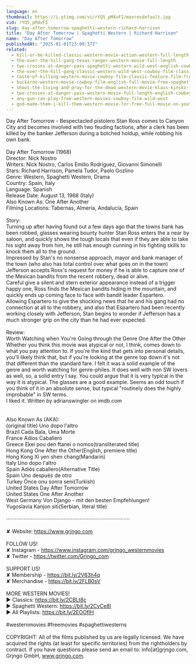 ```yaml
---
language: en
thumbnail: https://i.ytimg.com/vi/rYQ5_pM4vFI/maxresdefault.jpg
vid: rYQ5_pM4vFI
slug: day-after-tomorrow-spaghetti-western-richard-harrison
title: "Day After Tomorrow | Spaghetti Western | Richard Harrison"
name: "Day After Tomorrow"
publishedAt: "2025-01-01T23:00:37Z"
related:
  - kill-or-be-killed-classic-western-movie-action-western-full-length
  - the-over-the-hill-gang-texas-ranger-western-movie-full-length
  - two-crosses-at-danger-pass-spaghetti-western-wild-west-english-cowboys-full-length
  - the-over-the-hill-gang-classic-western-wild-west-cowboy-film-classic-westerns-english
  - taste-of-killing-western-movie-cowboy-film-classic-feature-film-free-movie-on-youtube
  - buckaroo-western-movie-cowboy-film-english-full-movie-free-spaghetti-western
  - shoot-the-living-and-pray-for-the-dead-western-movie-klaus-kinski-full-movie
  - two-crosses-at-danger-pass-western-movie-full-length-english-cowboy-film
  - any-gun-can-play-free-western-movies-cowboy-film-wild-west
  - god-made-them-i-kill-them-western-movie-for-free-full-movie-on-youtube-cowboy-film
---
```


Day After Tomorrow - Bespectacled pistolero Stan Ross comes to Canyon City and becomes involved with two feuding factions, after a clerk has been killed by the banker Jefferson during a botched holdup, while robbing his own bank.<br />
<br />
Day After Tomorrow (1968)<br />
Director: Nick Nostro<br />
Writers: Nick Nostro, Carlos Emilio Rodríguez, Giovanni Simonelli<br />
Stars: Richard Harrison, Pamela Tudor, Paolo Gozlino<br />
Genre: Western, Spaghetti Western, Drama<br />
Country: Spain, Italy<br />
Language: Spanish<br />
Release Date: August 13, 1968 (Italy)<br />
Also Known As: One After Another<br />
Filming Locations: Tabernas, Almería, Andalucía, Spain<br />
<br />
Story:<br />
Turning up after having found out a few days ago that the towns bank has been robbed, glasses wearing bounty hunter Stan Ross enters the a near by saloon, and quickly shows the tough locals that even if they are able to take his sight away from him, he still has enough cunning in his fighting skills to knock them all to the ground.<br />
Impressed by Stan's no nonsense approach, mayor and bank manager of the town (who also has total control over what goes on in the town) Jefferson accepts Ross's request for money if he is able to capture one of the Mexican bandits from the recent robbery, dead or alive.<br />
Careful give a silent and stern exterior appearance instead of a trigger happy one, Ross finds the Mexican bandits hiding in the mountain, and quickly ends up coming face to face with bandit leader Espartero.<br />
Allowing Espartero to give the shocking news that he and his gang had no connection at all to the robbery, and also that Espartero had been recently working closely with Jefferson, Stan begins to wonder if Jefferson has a much stronger grip on the city than he had ever expected.<br />
<br />
Review:<br />
Worth Watching when You're Going through the Genre One After the Other<br />
Whether you think this movie was atypical or not, I think, comes down to what you pay attention to. If you're the kind that gets into personal details, you'll likely think that, but if you're looking at the genre top down it's not that different than the standard fare. I felt it was a solid example of the genre and worth watching for genre-philes. It does well with non SW lovers as well, so, a solid entry I say. You could argue that it is very typical in the way it is atypical. The glasses are a good example. Seems an odd touch if you think of it in an absolute sense, but typical "routinely does the highly improbable" in SW terms.<br />
I liked it. Written by adrianswingler on imdb.com<br />
<br />
<br />
Also Known As (AKA):<br />
(original title) Uno dopo l'altro<br />
Brazil Cada Bala, Uma Morte<br />
France Adios Caballero<br />
Greece Ekei pou den ftanei o nomos(transliterated title)<br />
Hong Kong One After the Other(English, premiere title)<br />
Hong Kong Xi yen shen chang(Mandarin)<br />
Italy Uno dopo l'altro<br />
Spain Adiós caballero(Alternative Title)<br />
Spain Uno después de otro<br />
Turkey Önce onu sonra seni(Turkish)<br />
United States Day After Tomorrow<br />
United States One After Another<br />
West Germany Von Django - mit den besten Empfehlungen!<br />
Yugoslavia Kanjon siti(Serbian, literal title)<br />
<br />
····················································································<br />
<br />
✘ Website: https://www.grjngo.com<br />
<br />
FOLLOW US!<br />
✘ Instagram - https://www.instagram.com/grjngo_westernmovies<br />
✘ Twitter - https://twitter.com/Grjngo_com<br />
<br />
SUPPORT US!<br />
✘ Membership - https://bit.ly/2V63h4q<br />
✘ Merchandise - https://bit.ly/2FLB0sV<br />
<br />
MORE WESTERN MOVIES! <br />
► Classics: https://bit.ly/2CBLt8c <br />
► Spaghetti Western: https://bit.ly/2CyCe8I <br />
► All Playlists: https://bit.ly/2EOOfIH <br />
<br />
#westernmovies #freemovies #spaghettiwesterns<br />
<br />
COPYRIGHT: All of the films published by us are legally licensed. We have acquired the rights (at least for specific territories) from the rightholders by contract. If you have questions please send an email to: info[at]grjngo.com, Grjngo GmbH, www.grjngo.com.